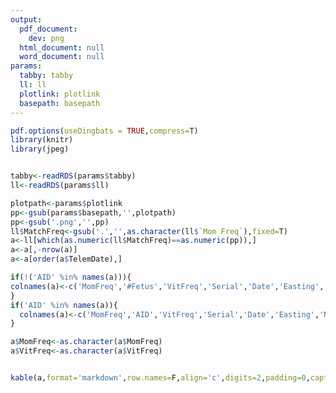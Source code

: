 ```yaml
---
output:
  pdf_document:
    dev: png
  html_document: null
  word_document: null
params:
  tabby: tabby
  ll: ll
  plotlink: plotlink
  basepath: basepath
---
```


\pdfminorversion=5 
\pdfcompresslevel=9
\pdfobjcompresslevel=2
```r
pdf.options(useDingbats = TRUE,compress=T)
library(knitr)
library(jpeg)


tabby<-readRDS(params$tabby)
ll<-readRDS(params$ll)
```

\begin{figure}[h]
\centerline{\includegraphics{`r params$plotlink`}}
\end{figure}

```r
plotpath<-params$plotlink
pp<-gsub(params$basepath,'',plotpath)
pp<-gsub('.png','',pp)
ll$MatchFreq<-gsub('.','',as.character(ll$`Mom Freq`),fixed=T)
a<-ll[which(as.numeric(ll$MatchFreq)==as.numeric(pp)),]
a<-a[,-nrow(a)]
a<-a[order(a$TelemDate),]

if(!('AID' %in% names(a))){
colnames(a)<-c('MomFreq','#Fetus','VitFreq','Serial','Date','Easting','Northing')
}
if('AID' %in% names(a)){
  colnames(a)<-c('MomFreq','AID','VitFreq','Serial','Date','Easting','Northing')
}

a$MomFreq<-as.character(a$MomFreq)
a$VitFreq<-as.character(a$VitFreq)


kable(a,format='markdown',row.names=F,align='c',digits=2,padding=0,caption='Non Birth Freqs')

```